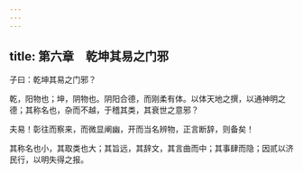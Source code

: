 ```yaml
---
---
---
```

title: 第六章　乾坤其易之门邪
---




子曰：乾坤其易之门邪？

乾，阳物也；坤，阴物也。阴阳合德，而刚柔有体。以体天地之撰，以通神明之德；其称名也，杂而不越，于稽其类，其衰世之意邪？

夫易！彰往而察来，而微显阐幽，开而当名辨物，正言断辞，则备矣！

其称名也小，其取类也大；其旨远，其辞文，其言曲而中；其事肆而隐；因贰以济民行，以明失得之报。